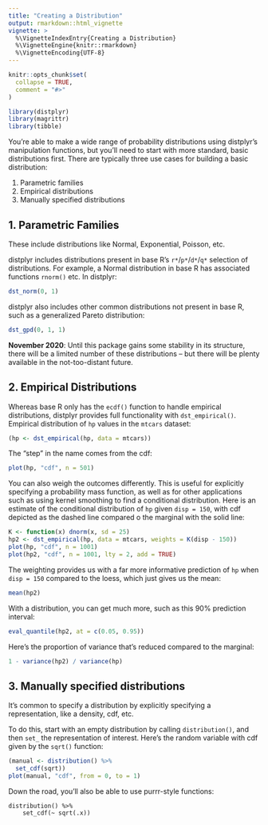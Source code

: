 ```yaml
---
title: "Creating a Distribution"
output: rmarkdown::html_vignette
vignette: >
  %\VignetteIndexEntry{Creating a Distribution}
  %\VignetteEngine{knitr::rmarkdown}
  %\VignetteEncoding{UTF-8}
---
```


```r
knitr::opts_chunk$set(
  collapse = TRUE,
  comment = "#>"
)
```

```r
library(distplyr)
library(magrittr)
library(tibble)
```

You're able to make a wide range of probability distributions using distplyr's manipulation functions, but you'll need to start with more standard, basic distributions first. There are typically three use cases for building a basic distribution:

1. Parametric families
2. Empirical distributions
3. Manually specified distributions

## 1\. Parametric Families

These include distributions like Normal, Exponential, Poisson, etc.

distplyr includes distributions present in base R's `r*`/`p*`/`d*`/`q*` selection of distributions. For example, a Normal distribution in base R has associated functions `rnorm()` etc. In distplyr:

```r
dst_norm(0, 1)
```

distplyr also includes other common distributions not present in base R, such as a generalized Pareto distribution:

```r
dst_gpd(0, 1, 1)
```

**November 2020**: Until this package gains some stability in its structure, there will be a limited number of these distributions -- but there will be plenty available in the not-too-distant future. 

## 2\. Empirical Distributions

Whereas base R only has the `ecdf()` function to handle empirical distributions, distplyr provides full functionality with `dst_empirical()`. Empirical distribution of `hp` values in the `mtcars` dataset:

```r
(hp <- dst_empirical(hp, data = mtcars))
```

The "step" in the name comes from the cdf:

```r
plot(hp, "cdf", n = 501)
```

You can also weigh the outcomes differently. This is useful for explicitly specifying a probability mass function, as well as for other applications such as using kernel smoothing to find a conditional distribution. Here is an estimate of the conditional distribution of `hp` given `disp = 150`, with cdf depicted as the dashed line compared o the marginal with the solid line:

```r
K <- function(x) dnorm(x, sd = 25)
hp2 <- dst_empirical(hp, data = mtcars, weights = K(disp - 150))
plot(hp, "cdf", n = 1001)
plot(hp2, "cdf", n = 1001, lty = 2, add = TRUE)
```

The weighting provides us with a far more informative prediction of `hp` when `disp = 150` compared to the loess, which just gives us the mean:

```r
mean(hp2)
```

With a distribution, you can get much more, such as this 90% prediction interval:

```r
eval_quantile(hp2, at = c(0.05, 0.95))
```

Here's the proportion of variance that's reduced compared to the marginal:

```r
1 - variance(hp2) / variance(hp)
```

## 3\. Manually specified distributions

It's common to specify a distribution by explicitly specifying a representation, like a density, cdf, etc.

To do this, start with an empty distribution by calling `distribution()`, and then `set_` the representation of interest. Here's the random variable with cdf given by the `sqrt()` function:

```r
(manual <- distribution() %>% 
  set_cdf(sqrt))
plot(manual, "cdf", from = 0, to = 1)
```

Down the road, you'll also be able to use purrr-style functions:

```
distribution() %>% 
    set_cdf(~ sqrt(.x))
```
